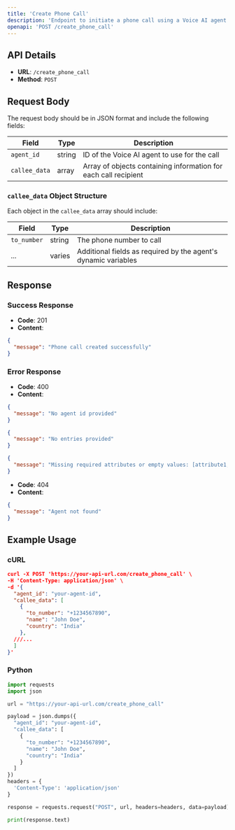 ```yaml
---
title: 'Create Phone Call'
description: 'Endpoint to initiate a phone call using a Voice AI agent'
openapi: 'POST /create_phone_call'
---
```


## API Details

- **URL**: `/create_phone_call`
- **Method**: `POST`

## Request Body

The request body should be in JSON format and include the following fields:

| Field | Type | Description |
|-------|------|-------------|
| `agent_id` | string | ID of the Voice AI agent to use for the call |
| `callee_data` | array | Array of objects containing information for each call recipient |

### `callee_data` Object Structure

Each object in the `callee_data` array should include:

| Field | Type | Description |
|-------|------|-------------|
| `to_number` | string | The phone number to call |
| ... | varies | Additional fields as required by the agent's dynamic variables |

## Response

### Success Response

- **Code**: 201
- **Content**: 
```json
{
  "message": "Phone call created successfully"
}
```

### Error Response

- **Code**: 400
- **Content**: 
```json
{
  "message": "No agent id provided"
}
```
```json
{
  "message": "No entries provided"
}
```
```json
{
  "message": "Missing required attributes or empty values: [attribute1, attribute2, ...]"
}
```
- **Code**: 404
- **Content**: 
```json
{
  "message": "Agent not found"
}
```

## Example Usage

### cURL

```json
curl -X POST 'https://your-api-url.com/create_phone_call' \
-H 'Content-Type: application/json' \
-d '{
  "agent_id": "your-agent-id",
  "callee_data": [
    {
      "to_number": "+1234567890",
      "name": "John Doe",
      "country": "India"
    },
  ///...
  ]
}'
```
### Python

```python
import requests
import json

url = "https://your-api-url.com/create_phone_call"

payload = json.dumps({
  "agent_id": "your-agent-id",
  "callee_data": [
    {
      "to_number": "+1234567890",
      "name": "John Doe",
      "country": "India"
    }
  ]
})
headers = {
  'Content-Type': 'application/json'
}

response = requests.request("POST", url, headers=headers, data=payload)

print(response.text)
```